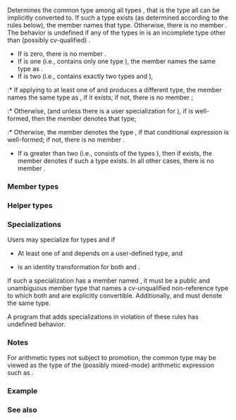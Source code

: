 {{cpp/experimental/ranges/title|common_type}}
{{cpp/experimental/ranges/utility/navbar}}
{{dcl begin}}
{{dcl header|experimental/ranges/type_traits}}
{{dcl|since=ranges|1=
template&lt; class... T &gt;
struct common_type;
}}
{{dcl end}}

Determines the common type among all types {{tt|T...}}, that is the type all {{tt|T...}} can be implicitly converted to. If such a type exists (as determined according to the rules below), the member {{tt|type}} names that type. Otherwise, there is no member {{tt|type}}. The behavior is undefined if any of the types in {{tt|T...}} is an incomplete type other than (possibly cv-qualified) {{c|void}}. 

* If {{c|sizeof...(T)}} is zero, there is no member {{tt|type}}.
* If {{c|sizeof...(T)}} is one (i.e., {{tt|T...}} contains only one type {{tt|T0}}), the member {{tt|type}} names the same type as {{c|std::decay_t&lt;T0&gt;}}.
* If {{c|sizeof...(T)}} is two (i.e., {{tt|T...}} contains exactly two types {{tt|T1}} and {{tt|T2}}),
:* If applying {{lc|std::decay}} to at least one of {{tt|T1}} and {{tt|T2}} produces a different type, the member {{tt|type}} names the same type as {{c|ranges::common_type_t&lt;std::decay_t&lt;T1&gt;, std::decay_t&lt;T2&gt;&gt;}}, if it exists; if not, there is no member {{tt|type}};
:* Otherwise, (and unless there is a user specialization for {{c|ranges::common_type&lt;T1, T2&gt;}}), if {{c|std::common_type_t&lt;T1, T2&gt;}} is well-formed, then the member {{tt|type}} denotes that type;
:* Otherwise, the member {{tt|type}} denotes the type {{c|std::decay_t&lt;decltype(false ? std::declval&lt;const T1&amp;&gt;() : std::declval&lt;const T2&amp;&gt;())&gt;}}, if that conditional expression is well-formed; if not, there is no member {{tt|type}}.
* If {{c|sizeof...(T)}} is greater than two (i.e., {{tt|T...}} consists of the types {{tt|T1, T2, R...}}), then if {{c|ranges::common_type_t&lt;T1, T2&gt;}} exists, the member {{tt|type}} denotes {{c|ranges::common_type_t&lt;ranges::common_type_t&lt;T1, T2&gt;, R...&gt;}} if such a type exists. In all other cases, there is no member {{tt|type}}.

===Member types===
{{dsc begin}}
{{dsc hitem|Name|Definition}}
{{dsc|{{tt|type}}|the common type for all {{tt|T...}}}}
{{dsc end}}

===Helper types===
{{dcl begin}}
{{dcl|1=
template&lt; class... T &gt;
using common_type_t = typename common_type&lt;T...&gt;::type;
}}
{{dcl end}}

===Specializations===
Users may specialize {{tt|common_type}} for types {{tt|T1}} and {{tt|T2}} if
* At least one of {{tt|T1}} and {{tt|T2}} depends on a user-defined type, and
* {{lc|std::decay}} is an identity transformation for both {{tt|T1}} and {{tt|T2}}.

If such a specialization has a member named {{tt|type}}, it must be a public and unambiguous member type that names a cv-unqualified non-reference type to which both {{tt|T1}} and {{tt|T2}} are explicitly convertible. Additionally, {{c|ranges::common_type_t&lt;T1, T2&gt;}} and {{c|ranges::common_type_t&lt;T2, T1&gt;}} must denote the same type.

A program that adds {{tt|common_type}} specializations in violation of these rules has undefined behavior.

===Notes===
For arithmetic types not subject to promotion, the common type may be viewed as the type of the (possibly mixed-mode) arithmetic expression such as {{c|T0() + T1() + ... + Tn()}}.

===Example===
{{example}}

===See also===
{{dsc begin}}
{{dsc inc|cpp/types/dsc common_type}}
{{dsc inc|cpp/experimental/ranges/type_traits/dsc common_reference}}
{{dsc end}}

{{langlinks|zh}}
